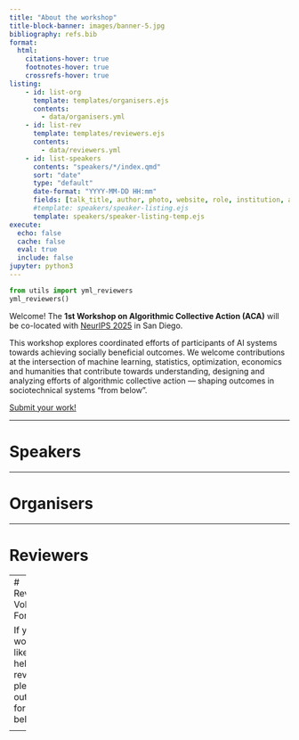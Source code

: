 ```yaml
---
title: "About the workshop"
title-block-banner: images/banner-5.jpg
bibliography: refs.bib
format:
  html:
    citations-hover: true
    footnotes-hover: true
    crossrefs-hover: true
listing:
    - id: list-org
      template: templates/organisers.ejs
      contents:
        - data/organisers.yml
    - id: list-rev
      template: templates/reviewers.ejs
      contents:
        - data/reviewers.yml
    - id: list-speakers
      contents: "speakers/*/index.qmd"
      sort: "date"
      type: "default"
      date-format: "YYYY-MM-DD HH:mm"
      fields: [talk_title, author, photo, website, role, institution, abstract, date, categories]  
      #template: speakers/speaker-listing.ejs
      template: speakers/speaker-listing-temp.ejs
execute: 
  echo: false
  cache: false
  eval: true
  include: false
jupyter: python3
---
```


```python
from utils import yml_reviewers
yml_reviewers()
```

<!-- HERO SECTION -->
::: {.text-center}
<span class="hero-title">Welcome!</span>
<span class="hero-subtitle">
The **1st Workshop on Algorithmic Collective Action (ACA)** will be co-located with [NeurIPS 2025](https://neurips.cc/) in San Diego.
</span>
:::

::: {.text-center}
This workshop explores coordinated efforts of participants of AI systems towards achieving socially beneficial outcomes. We welcome contributions at the intersection of machine learning, statistics, optimization, economics and humanities that contribute towards understanding, designing and analyzing efforts of algorithmic collective action --- shaping outcomes in sociotechnical systems "from below".
:::

::: {.text-center}
<a href="https://acaworkshop.github.io/cfp.html" class="btn btn-primary" role="button">Submit your work!</a>
:::

---

# Speakers

::: {#list-speakers}
:::

---

# Organisers

::: {#list-org}
:::

---

# Reviewers

::: {#list-rev}
:::

---
# Reviewer Volunteer Form

If you would like to help as a reviewer, please fill out the form below.  

<div style="text-align: center; margin-top: 2em; margin-bottom: 2em;">
  <a href="https://forms.gle/oXT3pzQAkzvuzgVq6" target="_blank" class="reviewer-form-btn">Reviewer self-nomination form</a>
</div>


---
